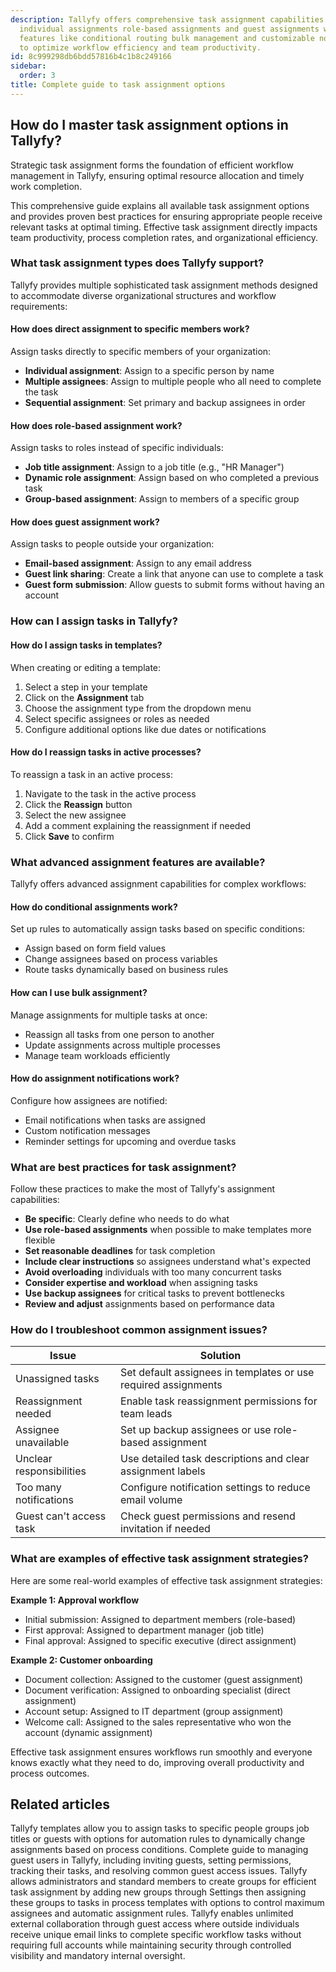 ```yaml
---
description: Tallyfy offers comprehensive task assignment capabilities including direct
  individual assignments role-based assignments and guest assignments with advanced
  features like conditional routing bulk management and customizable notifications
  to optimize workflow efficiency and team productivity.
id: 8c999298db6bdd57816b4c1b8c249166
sidebar:
  order: 3
title: Complete guide to task assignment options
---
```


## How do I master task assignment options in Tallyfy?

Strategic task assignment forms the foundation of efficient workflow management in Tallyfy, ensuring optimal resource allocation and timely work completion.

This comprehensive guide explains all available task assignment options and provides proven best practices for ensuring appropriate people receive relevant tasks at optimal timing. Effective task assignment directly impacts team productivity, process completion rates, and organizational efficiency.

### What task assignment types does Tallyfy support?

Tallyfy provides multiple sophisticated task assignment methods designed to accommodate diverse organizational structures and workflow requirements:

#### How does direct assignment to specific members work?

Assign tasks directly to specific members of your organization:

- **Individual assignment**: Assign to a specific person by name
- **Multiple assignees**: Assign to multiple people who all need to complete the task
- **Sequential assignment**: Set primary and backup assignees in order

#### How does role-based assignment work?

Assign tasks to roles instead of specific individuals:

- **Job title assignment**: Assign to a job title (e.g., "HR Manager")
- **Dynamic role assignment**: Assign based on who completed a previous task
- **Group-based assignment**: Assign to members of a specific group

#### How does guest assignment work?

Assign tasks to people outside your organization:

- **Email-based assignment**: Assign to any email address
- **Guest link sharing**: Create a link that anyone can use to complete a task
- **Guest form submission**: Allow guests to submit forms without having an account

### How can I assign tasks in Tallyfy?

#### How do I assign tasks in templates?

When creating or editing a template:

1. Select a step in your template
2. Click on the **Assignment** tab
3. Choose the assignment type from the dropdown menu
4. Select specific assignees or roles as needed
5. Configure additional options like due dates or notifications

#### How do I reassign tasks in active processes?

To reassign a task in an active process:

1. Navigate to the task in the active process
2. Click the **Reassign** button
3. Select the new assignee
4. Add a comment explaining the reassignment if needed
5. Click **Save** to confirm

### What advanced assignment features are available?

Tallyfy offers advanced assignment capabilities for complex workflows:

#### How do conditional assignments work?

Set up rules to automatically assign tasks based on specific conditions:

- Assign based on form field values
- Change assignees based on process variables
- Route tasks dynamically based on business rules

#### How can I use bulk assignment?

Manage assignments for multiple tasks at once:

- Reassign all tasks from one person to another
- Update assignments across multiple processes
- Manage team workloads efficiently

#### How do assignment notifications work?

Configure how assignees are notified:

- Email notifications when tasks are assigned
- Custom notification messages
- Reminder settings for upcoming and overdue tasks

### What are best practices for task assignment?

Follow these practices to make the most of Tallyfy's assignment capabilities:

- **Be specific**: Clearly define who needs to do what
- **Use role-based assignments** when possible to make templates more flexible
- **Set reasonable deadlines** for task completion
- **Include clear instructions** so assignees understand what's expected
- **Avoid overloading** individuals with too many concurrent tasks
- **Consider expertise and workload** when assigning tasks
- **Use backup assignees** for critical tasks to prevent bottlenecks
- **Review and adjust** assignments based on performance data

### How do I troubleshoot common assignment issues?

| Issue | Solution |
|-------|----------|
| Unassigned tasks | Set default assignees in templates or use required assignments |
| Reassignment needed | Enable task reassignment permissions for team leads |
| Assignee unavailable | Set up backup assignees or use role-based assignment |
| Unclear responsibilities | Use detailed task descriptions and clear assignment labels |
| Too many notifications | Configure notification settings to reduce email volume |
| Guest can't access task | Check guest permissions and resend invitation if needed |

### What are examples of effective task assignment strategies?

Here are some real-world examples of effective task assignment strategies:

**Example 1: Approval workflow**
- Initial submission: Assigned to department members (role-based)
- First approval: Assigned to department manager (job title)
- Final approval: Assigned to specific executive (direct assignment)

**Example 2: Customer onboarding**
- Document collection: Assigned to the customer (guest assignment)
- Document verification: Assigned to onboarding specialist (direct assignment)
- Account setup: Assigned to IT department (group assignment)
- Welcome call: Assigned to the sales representative who won the account (dynamic assignment)

Effective task assignment ensures workflows run smoothly and everyone knows exactly what they need to do, improving overall productivity and process outcomes.


## Related articles
<CardGrid>
<LinkTitleCard header="<b>Edit Templates > Understanding assignment types</b>" href="/products/pro/documenting/templates/edit-templates/understanding-assignment-types/" > Tallyfy templates allow you to assign tasks to specific people groups job titles or guests with options for automation rules to dynamically change assignments based on process conditions. </LinkTitleCard>
<LinkTitleCard header="<b>Guests > Complete guide to guest user management</b>" href="/products/pro/documenting/guests/guest-user-guide/" > Complete guide to managing guest users in Tallyfy, including inviting guests, setting permissions, tracking their tasks, and resolving common guest access issues. </LinkTitleCard>
<LinkTitleCard header="<b>Groups > Create and assign groups</b>" href="/products/pro/documenting/groups/how-to-manage-groups-and-assign-tasks-in-tallyfy/" > Tallyfy allows administrators and standard members to create groups for efficient task assignment by adding new groups through Settings then assigning these groups to tasks in process templates with options to control maximum assignees and automatic assignment rules. </LinkTitleCard>
<LinkTitleCard header="<b>Documenting > Guests</b>" href="/products/pro/documenting/guests/" > Tallyfy enables unlimited external collaboration through guest access where outside individuals receive unique email links to complete specific workflow tasks without requiring full accounts while maintaining security through controlled visibility and mandatory internal oversight. </LinkTitleCard>
</CardGrid>